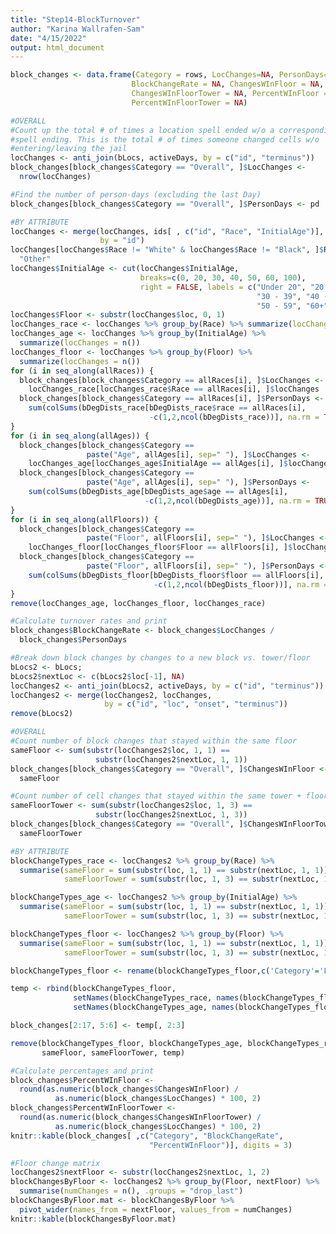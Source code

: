 ```yaml
---
title: "Step14-BlockTurnover"
author: "Karina Wallrafen-Sam"
date: "4/15/2022"
output: html_document
---
```


```r
block_changes <- data.frame(Category = rows, LocChanges=NA, PersonDays=NA, 
                           BlockChangeRate = NA, ChangesWInFloor = NA, 
                           ChangesWInFloorTower = NA, PercentWInFloor = NA, 
                           PercentWInFloorTower = NA)

#OVERALL
#Count up the total # of times a location spell ended w/o a corresponding active 
#spell ending. This is the total # of times someone changed cells w/o 
#entering/leaving the jail
locChanges <- anti_join(bLocs, activeDays, by = c("id", "terminus"))
block_changes[block_changes$Category == "Overall", ]$LocChanges <- 
  nrow(locChanges)

#Find the number of person-days (excluding the last Day)
block_changes[block_changes$Category == "Overall", ]$PersonDays <- pd

#BY ATTRIBUTE
locChanges <- merge(locChanges, ids[ , c("id", "Race", "InitialAge")], 
                    by = "id")
locChanges[locChanges$Race != "White" & locChanges$Race != "Black", ]$Race <- 
  "Other"
locChanges$InitialAge <- cut(locChanges$InitialAge, 
                             breaks=c(0, 20, 30, 40, 50, 60, 100), 
                             right = FALSE, labels = c("Under 20", "20 - 29", 
                                                       "30 - 39", "40 - 49", 
                                                       "50 - 59", "60+"))
locChanges$Floor <- substr(locChanges$loc, 0, 1)
locChanges_race <- locChanges %>% group_by(Race) %>% summarize(locChanges = n())
locChanges_age <- locChanges %>% group_by(InitialAge) %>% 
  summarize(locChanges = n())
locChanges_floor <- locChanges %>% group_by(Floor) %>% 
  summarize(locChanges = n())
for (i in seq_along(allRaces)) {
  block_changes[block_changes$Category == allRaces[i], ]$LocChanges <- 
    locChanges_race[locChanges_race$Race == allRaces[i], ]$locChanges
  block_changes[block_changes$Category == allRaces[i], ]$PersonDays <- 
    sum(colSums(bDegDists_race[bDegDists_race$race == allRaces[i],
                               -c(1,2,ncol(bDegDists_race))], na.rm = TRUE))
}
for (i in seq_along(allAges)) {
  block_changes[block_changes$Category == 
                 paste("Age", allAges[i], sep=" "), ]$LocChanges <- 
    locChanges_age[locChanges_age$InitialAge == allAges[i], ]$locChanges
  block_changes[block_changes$Category == 
                 paste("Age", allAges[i], sep=" "), ]$PersonDays <- 
    sum(colSums(bDegDists_age[bDegDists_age$age == allAges[i],
                              -c(1,2,ncol(bDegDists_age))], na.rm = TRUE))
}
for (i in seq_along(allFloors)) {
  block_changes[block_changes$Category == 
                 paste("Floor", allFloors[i], sep=" "), ]$LocChanges <- 
    locChanges_floor[locChanges_floor$Floor == allFloors[i], ]$locChanges
  block_changes[block_changes$Category == 
                 paste("Floor", allFloors[i], sep=" "), ]$PersonDays <- 
    sum(colSums(bDegDists_floor[bDegDists_floor$floor == allFloors[i],
                                -c(1,2,ncol(bDegDists_floor))], na.rm = TRUE))
}
remove(locChanges_age, locChanges_floor, locChanges_race)

#Calculate turnover rates and print
block_changes$BlockChangeRate <- block_changes$LocChanges / 
  block_changes$PersonDays

#Break down block changes by changes to a new block vs. tower/floor
bLocs2 <- bLocs;
bLocs2$nextLoc <- c(bLocs2$loc[-1], NA)
locChanges2 <- anti_join(bLocs2, activeDays, by = c("id", "terminus"))
locChanges2 <- merge(locChanges2, locChanges, 
                     by = c("id", "loc", "onset", "terminus"))
remove(bLocs2)

#OVERALL
#Count number of block changes that stayed within the same floor
sameFloor <- sum(substr(locChanges2$loc, 1, 1) == 
                   substr(locChanges2$nextLoc, 1, 1))
block_changes[block_changes$Category == "Overall", ]$ChangesWInFloor <- 
  sameFloor

#Count number of cell changes that stayed within the same tower + floor
sameFloorTower <- sum(substr(locChanges2$loc, 1, 3) == 
                   substr(locChanges2$nextLoc, 1, 3))
block_changes[block_changes$Category == "Overall", ]$ChangesWInFloorTower <- 
  sameFloorTower

#BY ATTRIBUTE
blockChangeTypes_race <- locChanges2 %>% group_by(Race) %>% 
  summarise(sameFloor = sum(substr(loc, 1, 1) == substr(nextLoc, 1, 1)), 
            sameFloorTower = sum(substr(loc, 1, 3) == substr(nextLoc, 1, 3)))

blockChangeTypes_age <- locChanges2 %>% group_by(InitialAge) %>% 
  summarise(sameFloor = sum(substr(loc, 1, 1) == substr(nextLoc, 1, 1)), 
            sameFloorTower = sum(substr(loc, 1, 3) == substr(nextLoc, 1, 3)))

blockChangeTypes_floor <- locChanges2 %>% group_by(Floor) %>% 
  summarise(sameFloor = sum(substr(loc, 1, 1) == substr(nextLoc, 1, 1)), 
            sameFloorTower = sum(substr(loc, 1, 3) == substr(nextLoc, 1, 3)))

blockChangeTypes_floor <- rename(blockChangeTypes_floor,c('Category'='Floor'))

temp <- rbind(blockChangeTypes_floor, 
              setNames(blockChangeTypes_race, names(blockChangeTypes_floor)), 
              setNames(blockChangeTypes_age, names(blockChangeTypes_floor)))

block_changes[2:17, 5:6] <- temp[, 2:3]

remove(blockChangeTypes_floor, blockChangeTypes_age, blockChangeTypes_race, 
       sameFloor, sameFloorTower, temp)

#Calculate percentages and print
block_changes$PercentWInFloor <- 
  round(as.numeric(block_changes$ChangesWInFloor) / 
          as.numeric(block_changes$LocChanges) * 100, 2)
block_changes$PercentWInFloorTower <- 
  round(as.numeric(block_changes$ChangesWInFloorTower) / 
          as.numeric(block_changes$LocChanges) * 100, 2)
knitr::kable(block_changes[ ,c("Category", "BlockChangeRate", 
                               "PercentWInFloor")], digits = 3)

#Floor change matrix
locChanges2$nextFloor <- substr(locChanges2$nextLoc, 1, 2)
blockChangesByFloor <- locChanges2 %>% group_by(Floor, nextFloor) %>% 
  summarise(numChanges = n(), .groups = "drop_last")
blockChangesByFloor.mat <- blockChangesByFloor %>% 
  pivot_wider(names_from = nextFloor, values_from = numChanges)
knitr::kable(blockChangesByFloor.mat)
```
